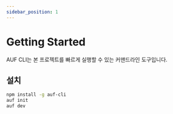 ```yaml
---
sidebar_position: 1
---
```


# Getting Started

AUF CLI는 본 프로젝트를 빠르게 실행할 수 있는 커맨드라인 도구입니다.

## 설치

```bash
npm install -g auf-cli
auf init
auf dev
```
